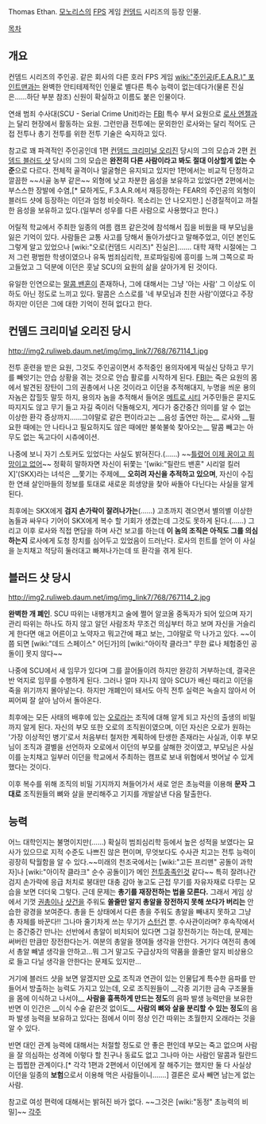 Thomas Ethan. [[모노리스]]의 [[FPS]] 게임 [[컨뎀드]] 시리즈의 등장 인물. 

[[목차]]
== 개요 ==
컨뎀드 시리즈의 주인공. 같은 회사의 다른 호러 FPS 게임 [[wiki:"주인공(F.E.A.R.)" 포인트맨]]과는 완벽한 안티테제적인 인물로 별다른 특수 능력이 없는데다가(물론 진실은……하단 부분 참조) 신원이 확실하고 이름도 붙은 인물이다. 

연쇄 범죄 수사대(SCU - Serial Crime Unit)라는 [[FBI]] 특수 부서 요원으로 [[로사 엔젤]]과는 달리 현장에서 활동하는 요원. 그런만큼 전투에는 문외한인 로사와는 달리 적어도 근접 전투나 총기 전투를 위한 전투 기술은 숙지하고 있다.

참고로 꽤 파격적인 주인공인데 1편 [[컨뎀드 크리미널 오리진]] 당시의 그의 모습과 2편 [[컨뎀드 블러드 샷]] 당시의 그의 모습은 '''완전히 다른 사람이라고 봐도 절대 이상할게 없는 수준'''으로 다르다. 전체적 골격이나 얼굴형은 유지되고 있지만 1편에서는 비교적 단정하고 깔끔한 ~~시골 농부 같은~~ 외형에 낮고 차분한 음성을 보유하고 있었다면 2편에서는 부스스한 장발에 수염,[* 묘하게도, F.3.A.R.에서 재등장하는 FEAR의 주인공의 외형이 블러드 샷에 등장하는 이던과 엄청 비슷하다. 목소리는 안 나오지만.] 신경질적이고 까칠한 음성을 보유하고 있다.(일부러 성우를 다른 사람으로 사용했다고 한다.) 

어릴적 학교에서 주최한 일종의 여름 캠프 같은것에 참석해서 집을 비웠을 때 부모님을 잃은 기억이 있다. 사람들은 교통 사고를 당해서 돌아가셨다고 말해주었고, 이던 본인도 그렇게 알고 있었으나 [wiki:"오로(컨뎀드 시리즈)" 진실은]……. 대학 재학 시절에는 그저 그런 평범한 학생이였으나 유독 범죄심리학, 프로파일링에 흥미를 느껴 그쪽으로 파고들었고 그 덕분에 이던은 훗날 SCU의 요원의 삶을 살아가게 된 것이다. 

유일한 인연으로는 [[말콤 밴혼]]이 존재하나, 그에 대해서는 그냥 '아는 사람' 그 이상도 이하도 아닌 정도로 느끼고 있다. 말콤은 스스로를 '네 부모님과 친한 사람'이였다고 주장하지만 이던은 그에 대한 기억이 전혀 없다고 한다.

== 컨뎀드 크리미널 오리진 당시 ==
http://img2.ruliweb.daum.net/img/img_link7/768/767114_1.jpg

전투 훈련을 받은 요원, 그것도 주인공이면서 추적중인 용의자에게 떡실신 당하고 무기를 빼앗기는 안습 상황을 겪는 것으로 안습 활로를 시작하게 된다. [[FBI]]는 죽은 요원의 몸에서 발견된 장탄이 그의 권총에서 나온 것이라고 이던을 추적해대지, 누명을 씌운 용의자놈은 잡힐듯 말듯 하지, 용의자 놈을 추적해서 들어온 [[메트로 시티]] 거주민들은 묻지도 따지지도 않고 무기 들고 자길 죽이러 닥돌해오지, 게다가 중간중간 의미를 알 수 없는 이상한 환각 증상까지……그야말로 같은 편이라고는 __음성 출연만 하는__ 로사와 __필요한 때에는 안 나타나고 필요하지도 않은 때에만 불쑥불쑥 찾아오는__ 말콤 빼고는 아무도 없는 독고다이 시츄에이션.

나중에 보니 자기 스토커도 있었다는 사실도 밝혀진다.(……) ~~[[틀렸어 이제 꿈이고 희망이고 없어]]~~ 정확히 말하자면 자신이 뒤쫓는 '[wiki:"릴란드 밴혼" 시리얼 킬러 X]'(SKX)라는 녀석은 __쫓기는 주제에__ '''오히려 자신을 추적하고 있으며''', 자신이 수집한 연쇄 살인마들의 정보를 토대로 새로운 희생양을 찾아 싸돌아 다닌다는 사실을 알게 된다.

최후에는 SKX에게 '''검지 손가락이 잘려나가는'''(……) 고초까지 겪으면서 별의별 이상한 놈들과 싸우다 기어이 SKX에게 복수 할 기회가 생겼는데 그것도 못하게 된다.(……) 그리고 이후 로사와 직접 면담을 하며 사건 보고를 하는데 '''이 놈의 조직은 아직도 그를 의심하는지''' 로사에게 도청 장치를 심어두고 있었음이 드러난다. 로사의 힌트를 얻어 이 사실을 눈치채고 적당히 둘러대고 빠져나가는데 또 환각을 겪게 된다. 

== 블러드 샷 당시 ==
http://img2.ruliweb.daum.net/img/img_link7/768/767114_2.jpg

'''완벽한 개 폐인'''. SCU 따위는 내팽개치고 술에 쩔어 알코올 중독자가 되어 있으며 자기 관리 따위는 하나도 하지 않고 알던 사람조차 무조건 의심부터 하고 보며 자신을 거슬리게 한다면 애고 어른이고 노약자고 뭐고간에 패고 보는, 그야말로 막 나가고 있다. ~~이 쯤 되면 [wiki:"데드 스페이스" 어딘가]의 [wiki:"아이작 클라크" 무한 료나 체험중인 공돌이] 못지 않다~~ 

나중에 SCU에서 새 임무가 있다며 그를 끌어들이려 하지만 완강히 거부하는데, 결국은 반 억지로 임무를 수행하게 된다. 그러나 얼마 지나지 않아 SCU가 배신 때리고 이던을 죽을 위기까지 몰아넣는다. 하지만 개폐인이 돼서도 아직 전투 실력은 녹슬지 않아서 어찌어찌 잘 살아 남아서 돌아온다. 

최후에는 모든 사태의 배후에 있는 [[오로]]라는 조직에 대해 알게 되고 자신의 출생의 비밀까지 알게 된다. 자신의 부모 또한 오로의 조직원이였으며, 이던 자신은 오로가 원하는 '가장 이상적인 병기'로서 처음부터 철저한 계획하에 탄생한 존재라는 사실과, 이후 부모님이 조직과 결별을 선언하자 오로에서 이던의 부모를 살해한 것이였고, 부모님은 사실 이를 눈치채고 일부러 이던을 학교에서 주최하는 캠프로 보내 위협에서 벗어날 수 있게 했다는 것이다. 

이후 복수를 위해 조직의 비밀 기지까지 쳐들어가서 새로 얻은 초능력을 이용해 '''문자 그대로''' 조직원들의 뼈와 살을 분리해주고 기지를 개발살낸 다음 탈출한다. 

== 능력 ==
어느 대학인지는 불명이지만(……) 확실히 범죄심리학 등에서 높은 성적을 보였다는 묘사가 있으므로 지적 수준도 나쁘진 않은 편이며, 무엇보다도 수사관 치고는 전투 능력이 굉장히 탁월함을 알 수 있다.~~미래의 천조국에서는 [wiki:"고든 프리맨" 공돌이 과학자]나 [wiki:"아이작 클라크" 순수 공돌이]가 메인 [[전투종족]]인것 같다~~ 특히 잘려나간 검지 손가락에 응급 처치로 붕대만 대충 감아 놓고도 근접 무기를 자유자재로 다루는 모습을 보면 더더욱 그렇다. 근데 문제는 '''총기를 재장전하는 법을 모른다.''' 그래서 게임 상에서 기껏 [[권총]]이나 [[샷건]]을 주워도 '''쏠줄만 알지 총알을 장전하지 못해 쏘다가 버리는''' 안습한 광경을 보여준다. 총을 든 상태에서 다른 총을 주워도 총알을 빼내지 못하고 그냥 총 자체를 바꾼다!! 그나마 줄기차게 쓰는 무기가 [[스턴건]] 뿐. 수사관이라며? 후속작에서는 중간중간 만나는 선반에서 총알이 비치되어 있다면 그걸 장전하기는 하는데, 문제는 써버린 만큼만 장전한다는거. 여분의 총알을 쟁여들 생각을 안한다. 거기다 여전히 총에서 총알 빼낼 생각을 안하고...뭐 그거 말고도 구급상자의 약품을 쓸줄만 알지 비상용으로 들고 다닐 생각을 안한다는 문제도 있지만...

거기에 블러드 샷을 보면 알겠지만 [[오로]] 조직과 연관이 있는 인물답게 특수한 음파를 만들어서 방출하는 능력도 가지고 있는데, 오로 조직원들이 __각종 괴기한 금속 구조물들을 몸에 이식하고 나서야__ '''사람을 흉폭하게 만드는 정도'''의 음파 발생 능력만을 보유한 반면 이 인간은 __이식 수술 같은것 없이도__ '''사람의 뼈와 살을 분리할 수 있는 정도'''의 음파 발생 능력을 보유하고 있다는 점에서 이미 정상 인간 따위는 초월한지 오래라는 것을 알 수 있다.

반면 대인 관계 능력에 대해서는 처절할 정도로 안 좋은 편인데 부모는 죽고 없으며 사람을 잘 의심하는 성격에 이렇다 할 친구나 동료도 없고 그나마 아는 사람인 말콤과 릴란드는 찝찝한 관계이다.[* 각각 1편과 2편에서 이던에게 잘 해주기는 했지만 둘 다 사실상 이던을 일종의 '''보험'''으로서 이용해 먹은 사람들이니…….] 결론은 로사 빼면 남는게 없는 사람. 

참고로 여성 편력에 대해서는 밝혀진 바가 없다. ~~그것은 [wiki:"동정" 초능력의 비밀]~~
[[각주]] 
